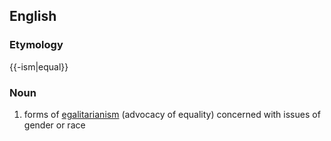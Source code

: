 ==English==
===Etymology===
{{-ism|equal}}

===Noun===
{{wikipedia}}
{{en-noun|-}}
#forms of [[egalitarianism]] (advocacy of equality) concerned with issues of gender or race